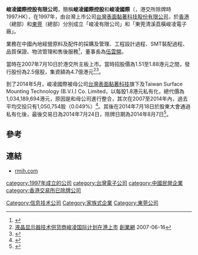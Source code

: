 '''峻凌國際控股有限公司'''，簡稱'''峻凌國際控股'''和'''峻凌國際'''（'''{{lang-en|Regent Manner International Holdings Limited}}'''，港交所除牌時1997.HK），在1997年，由台灣上市公司[[台灣表面黏著科技股份有限公司|台灣表面黏著科技股份有限公司]]，於[[香港|香港]]（總部）和[[東莞|東莞]]（總部）分別成立「峻凌有限公司」和「東莞清溪荔橫峻凌電子廠」。

業務在中國內地經營原料及配件的採購及管理、工程設計過程、SMT裝配過程、品質保證、物流管理和售後服務<ref>{{Cite web |url=http://www.rmih.com/about.asp?cat=1 |title=峻凌國際控股有限公司簡介 |access-date=2014-07-22 |archive-date=2021-04-11 |archive-url=https://web.archive.org/web/20210411054736/http://www.rmih.com/about.asp?cat=1 }}</REF>，董事長為[[伍雲開|伍雲開]]。

當時在2007年7月10日於港交所主板上市。當時招股價為1.51至1.88港元之間，發行股份為2.5億股，集資額為4.7億港元<ref>[http://www.cyzone.cn/a/20140711/8426.html 液晶显示器技术供货商峻凌国际计划在港上市] {{Wayback|url=http://www.cyzone.cn/a/20140711/8426.html |date=20160304115654 }}[[創業網|創業網]] 2007-06-16</REF><ref>{{Cite web |url=http://www.rmih.com/upload/investors/2010112102723.pdf |title=峻凌國際控股有限公司招股資料 |access-date=2014-07-22 |archive-date=2015-09-24 |archive-url=https://web.archive.org/web/20150924091459/http://www.rmih.com/upload/investors/2010112102723.pdf |dead-url=no }}</REF>。

到了2014年5月，峻凌國際被母公司[[台灣表面黏著科技|台灣表面黏著科技]]旗下及Taiwan Surface Mounting Technology (B.V.I.) Co. Limited，以每股1.8港元私有化，總代價為1,034,189,694港元，原因是和母公司進行整合，其次在2007至2014年內，過去平均交投只有1,050,754股（0.049%）<ref>{{Cite web |url=http://www.rmih.com/upload/investors/20145975943.pdf |title=私有化通告一 |access-date=2014-07-22 |archive-date=2016-03-04 |archive-url=https://web.archive.org/web/20160304191754/http://www.rmih.com/upload/investors/20145975943.pdf |dead-url=no }}</ref>。其後在2014年7月18日於股東大會通過私有化後，最後交易日為2014年7月24日，除牌日期為2014年8月7日<ref>{{Cite web |url=http://www.rmih.com/upload/investors/201472110246.pdf |title=私有化通告二 |access-date=2014-07-22 |archive-date=2016-03-04 |archive-url=https://web.archive.org/web/20160304112532/http://www.rmih.com/upload/investors/201472110246.pdf |dead-url=no }}</ref>。

==參考==
{{reflist}}

==連結==
*[https://web.archive.org/web/20140722204626/http://www.rmih.com/ rmih.com]

[[category:1997年成立的公司|category:1997年成立的公司]]
[[category:台灣電子公司|category:台灣電子公司]]
[[category:中國民營企業|category:中國民營企業]]
[[category:香港交易所已除牌公司|category:香港交易所已除牌公司]]
[[Category:信息技术公司|Category:信息技术公司]]
[[Category:家族式企業|Category:家族式企業]]
[[Category:東莞公司|Category:東莞公司]]